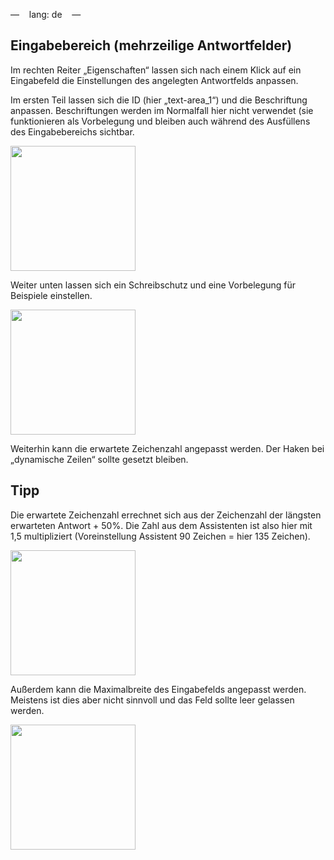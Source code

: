 ---    
lang: de    
---

## Eingabebereich (mehrzeilige Antwortfelder)

Im rechten Reiter „Eigenschaften“ lassen sich nach einem Klick auf ein Eingabefeld die Einstellungen des angelegten Antwortfelds anpassen.

Im ersten Teil lassen sich die ID (hier „text-area_1“) und die Beschriftung anpassen. Beschriftungen werden im Normalfall hier nicht verwendet (sie funktionieren als Vorbelegung und bleiben auch während des Ausfüllens des Eingabebereichs sichtbar.

![](EGB_Grafik_eins.png){width=200}

Weiter unten lassen sich ein Schreibschutz und eine Vorbelegung für Beispiele einstellen.

![](EGB_Grafik_zwei.png){width=200}

Weiterhin kann die erwartete Zeichenzahl angepasst werden. Der Haken bei „dynamische Zeilen“ sollte gesetzt bleiben.

::: {.callout-tip}
## Tipp

Die erwartete Zeichenzahl errechnet sich aus der Zeichenzahl der längsten erwarteten Antwort + 50%. Die Zahl aus dem Assistenten ist also hier mit 1,5 multipliziert (Voreinstellung Assistent 90 Zeichen = hier 135 Zeichen).

![](EGB_Grafik_drei.png){width=200}

Außerdem kann die Maximalbreite des Eingabefelds angepasst werden. Meistens ist dies aber nicht sinnvoll und das Feld sollte leer gelassen werden.

![](EGB_Grafik_vier.png){width=200}
:::